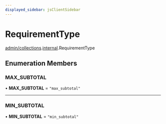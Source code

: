 ```yaml
---
displayed_sidebar: jsClientSidebar
---
```



# RequirementType

[admin/collections](../../modules/admin_collections.mdx).[internal](../../admin_collections/modules/admin_collections.internal.mdx).RequirementType

## Enumeration Members

### MAX\_SUBTOTAL

• **MAX\_SUBTOTAL** = ``"max_subtotal"``

___

### MIN\_SUBTOTAL

• **MIN\_SUBTOTAL** = ``"min_subtotal"``
